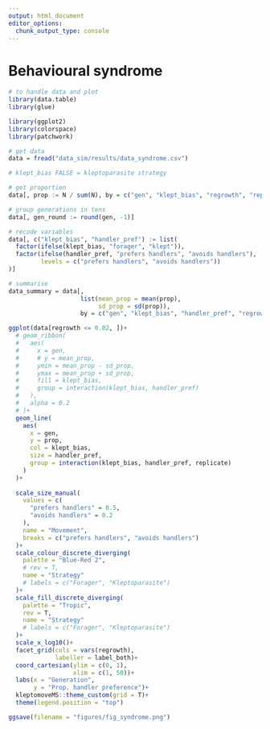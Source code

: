 ```yaml
---
output: html_document
editor_options: 
  chunk_output_type: console
---
```


# Behavioural syndrome

```r
# to handle data and plot
library(data.table)
library(glue)

library(ggplot2)
library(colorspace)
library(patchwork)
```

```r
# get data
data = fread("data_sim/results/data_syndrome.csv")

# klept_bias FALSE = kleptoparasite strategy
```

```r
# get proportion
data[, prop := N / sum(N), by = c("gen", "klept_bias", "regrowth", "replicate")]

# group generations in tens
data[, gen_round := round(gen, -1)]

# recode variables
data[, c("klept_bias", "handler_pref") := list(
  factor(ifelse(klept_bias, "forager", "klept")),
  factor(ifelse(handler_pref, "prefers handlers", "avoids handlers"),
         levels = c("prefers handlers", "avoids handlers"))
)]

# summarise
data_summary = data[, 
                    list(mean_prop = mean(prop),
                         sd_prop = sd(prop)),
                    by = c("gen", "klept_bias", "handler_pref", "regrowth")]
```

```r
ggplot(data[regrowth <= 0.02, ])+
  # geom_ribbon(
  #   aes(
  #     x = gen,
  #     # y = mean_prop,
  #     ymin = mean_prop - sd_prop,
  #     ymax = mean_prop + sd_prop,
  #     fill = klept_bias,
  #     group = interaction(klept_bias, handler_pref)
  #   ),
  #   alpha = 0.2
  # )+
  geom_line(
    aes(
      x = gen,
      y = prop,
      col = klept_bias,
      size = handler_pref,
      group = interaction(klept_bias, handler_pref, replicate)
    )
  )+
  
  scale_size_manual(
    values = c(
      "prefers handlers" = 0.5,
      "avoids handlers" = 0.2
    ),
    name = "Movement",
    breaks = c("prefers handlers", "avoids handlers")
  )+
  scale_colour_discrete_diverging(
    palette = "Blue-Red 2",
    # rev = T,
    name = "Strategy"
    # labels = c("Forager", "Kleptoparasite")
  )+
  scale_fill_discrete_diverging(
    palette = "Tropic",
    rev = T,
    name = "Strategy"
    # labels = c("Forager", "Kleptoparasite")
  )+
  scale_x_log10()+
  facet_grid(cols = vars(regrowth),
             labeller = label_both)+
  coord_cartesian(ylim = c(0, 1),
                  xlim = c(1, 50))+
  labs(x = "Generation",
       y = "Prop. handler preference")+
  kleptomoveMS::theme_custom(grid = T)+
  theme(legend.position = "top")
```

```r
ggsave(filename = "figures/fig_syndrome.png")
```

